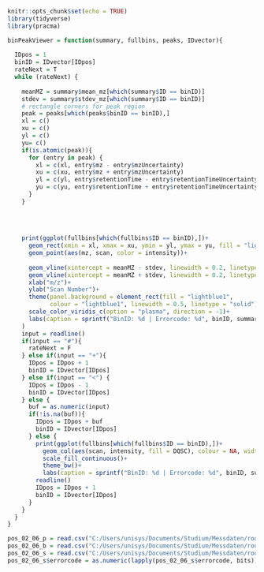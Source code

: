 ```r
knitr::opts_chunk$set(echo = TRUE)
library(tidyverse)
library(pracma)

```

```r
binPeakViewer = function(summary, fullbins, peaks, IDvector){
  
  IDpos = 1
  binID = IDvector[IDpos]
  rateNext = T
  while (rateNext) {
    
    meanMZ = summary$mean_mz[which(summary$ID == binID)]
    stdev = summary$stdev_mz[which(summary$ID == binID)]
    # rectangle corners for peak region
    peak = peaks[which(peaks$binID == binID),]
    xl = c()
    xu = c()
    yl = c()
    yu= c()
    if(is.atomic(peak)){
      for (entry in peak) {
        xl = c(xl, entry$mz - entry$mzUncertainty)
        xu = c(xu, entry$mz + entry$mzUncertainty)
        yl = c(yl, entry$retentionTime - entry$retentionTimeUncertainty)
        yu = c(yu, entry$retentionTime + entry$retentionTimeUncertainty)
      }
    }
    
    
    
    
    print(ggplot(fullbins[which(fullbins$ID == binID),])+
      geom_rect(xmin = xl, xmax = xu, ymin = yl, ymax = yu, fill = "lightgreen")+
      geom_point(aes(mz, scan, color = intensity))+ 
      
      geom_vline(xintercept = meanMZ - stdev, linewidth = 0.2, linetype = "dashed", color = "red")+
      geom_vline(xintercept = meanMZ + stdev, linewidth = 0.2, linetype = "dashed", color = "red")+  
      xlab("m/z")+
      ylab("Scan Number")+
      theme(panel.background = element_rect(fill = "lightblue1",
            colour = "lightblue1", linewidth = 0.5, linetype = "solid"))+
      scale_color_viridis_c(option = "plasma", direction = -1)+
      labs(caption = sprintf("BinID: %d | Errorcode: %d", binID, summary$errorcode[binID]))
    )
    input = readline()
    if(input == "#"){
      rateNext = F
    } else if(input == "+"){
      IDpos = IDpos + 1
      binID = IDvector[IDpos]
    } else if(input == "<") {
      IDpos = IDpos - 1
      binID = IDvector[IDpos]
    } else {
      buf = as.numeric(input)
      if(!is.na(buf)){
        IDpos = IDpos + buf
        binID = IDvector[IDpos]
      } else {
        print(ggplot(fullbins[which(fullbins$ID == binID),])+
          geom_col(aes(scan, intensity, fill = DQSC), colour = NA, width = 0.3)+
          scale_fill_continuous()+
          theme_bw()+
          labs(caption = sprintf("BinID: %d | Errorcode: %d", binID, summary$errorcode[binID])))
        readline()
        IDpos = IDpos + 1
        binID = IDvector[IDpos]
      }
    }
  }
}
```

```r
pos_02_06_p = read.csv("C:/Users/unisys/Documents/Studium/Messdaten/root_test/results/240123_VqF_DoE-pos_RO02_06_positive_ex_peaks.csv") 
pos_02_06_b = read.csv("C:/Users/unisys/Documents/Studium/Messdaten/root_test/results/240123_VqF_DoE-pos_RO02_06_positive_bins.csv")
pos_02_06_s = read.csv("C:/Users/unisys/Documents/Studium/Messdaten/root_test/results/240123_VqF_DoE-pos_RO02_06_positive_summary.csv")
pos_02_06_s$errorcode = as.numeric(lapply(pos_02_06_s$errorcode, bits)) 
  
```

